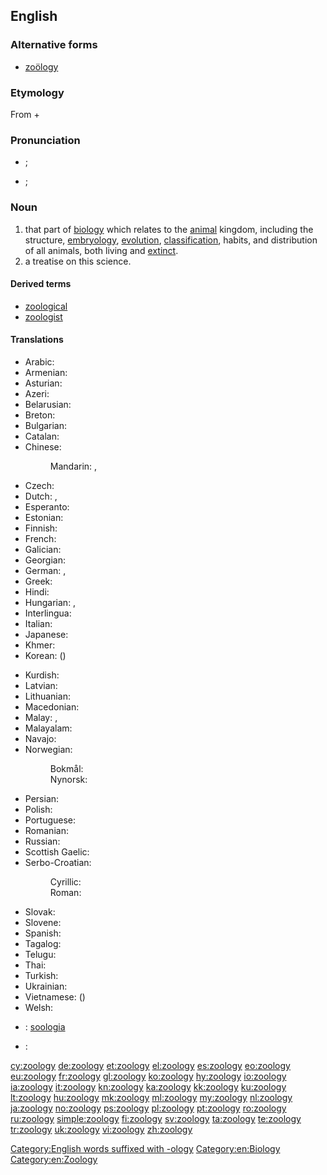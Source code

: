 ==English==
{{wikipedia}}

===Alternative forms===
* [[zoölogy]]

===Etymology===
From {{etyl|grc|en}} {{term|ζῷον||tr=zōon|lang=grc|animal|sc=polytonic}} + {{term|λόγος||tr=logos|lang=grc|knowledge|sc=polytonic}}

===Pronunciation===
* {{a|UK}} {{IPA|/zəʊˈɒlədʒi/}}; {{qualifier|non standard}} {{IPA|/zuː.ˈɒ.lɒ.dʒi/}}
* {{a|US}} {{IPA|/zoʊˈɑlədʒi/}}; {{qualifier|non standard}} {{IPA|/zuˈɑlədʒi/}}

===Noun===
{{en-noun|zoologies}}

# that part of [[biology]] which relates to the [[animal]] kingdom, including the structure, [[embryology]], [[evolution]], [[classification]], habits, and distribution of all animals, both living and [[extinct]].
# a treatise on this science.

====Derived terms====
* [[zoological]]
* [[zoologist]]

====Translations====
{{trans-top|science that studies the animal kingdom}}
* Arabic: {{t|ar|علم الحيوان|m|tr=ʿilm al-ḥayawān}}
* Armenian: {{t|hy|կենդանաբանություն}}
* Asturian: {{t|ast|zooloxía|f}}
* Azeri: {{t|az|zoologiya}}
* Belarusian: {{t|be|заалогія|f}}
* Breton: {{t+|br|loenoniezh|f}}
* Bulgarian: {{t+|bg|зоология|f}}
* Catalan: {{t+|ca|zoologia|f}}
* Chinese:
*: Mandarin: {{t|cmn|動物學|sc=Hani}}, {{t+|cmn|动物学|tr=dòngwùxué|sc=Hani}}
* Czech: {{t+|cs|zoologie|f}}
* Dutch: {{t+|nl|zoölogie}}, {{t+|nl|dierkunde}}
* Esperanto: {{t|eo|zoologio}}
* Estonian: {{t+|et|zooloogia}}
* Finnish: {{t+|fi|eläintiede}}
* French: {{t+|fr|zoologie|f}}
* Galician: {{t+|gl|zooloxía|f}}
* Georgian: {{t|ka|ზოოლოგია}}
* German: {{t+|de|Zoologie|f}}, {{t|de|Tierkunde|f}}
* Greek: {{t+|el|ζωολογία|f}}
* Hindi: {{t|hi|प्राणि विज्ञान|m|tr=prāṇi vijgyān|sc=Deva}}
* Hungarian: {{t+|hu|állattan}}, {{t+|hu|zoológia}}
* Interlingua: {{t+|ia|zoologia}}
* Italian: {{t+|it|zoologia|f}}
* Japanese: {{t+|ja|動物学|tr=どうぶつがく, dōbutsugaku}}
* Khmer: {{t|km|សត្វវិទ្យា|tr=sat vityie|sc=Khmr}}
* Korean: {{t+|ko|동물학|tr=dongmurhak}} ({{t+|ko|動物學}})
{{trans-mid}}
* Kurdish: {{t+|ku|ajalnasî|f|sc=Latn}}
* Latvian: {{t|lv|zooloģija|f}}
* Lithuanian: {{t+|lt|zoologija|f}}
* Macedonian: {{t|mk|зоологија|f}}
* Malay: {{t|ms|kaji haiwan}}, {{t|ms|zoologi}}
* Malayalam: {{t|ml|ജന്തുശാസ്ത്രം|sc=Mlym|tr=jantuśāstraṁ}}
* Navajo: {{t|nv|naaldeehii naalkaah}}
* Norwegian: 
*: Bokmål: {{t+|nb|zoologi|m}}
*: Nynorsk: {{t|nn|zoologi|m}}
* Persian: {{t+|fa|جانورشناسی|tr=jânvar-šenâsi}}
* Polish: {{t+|pl|zoologia|f}}
* Portuguese: {{t+|pt|zoologia|f}}
* Romanian: {{t+|ro|zoologie|f}}
* Russian: {{t+|ru|зоология|f}}
* Scottish Gaelic: {{t|gd|ainmh-eòlas|m}}
* Serbo-Croatian:
*: Cyrillic: {{t|sh|зоологија|f}}
*: Roman: {{t|sh|zoologija|f}}
* Slovak: {{t|sk|zoológia|f}}
* Slovene: {{t+|sl|zoologija|f}}
* Spanish: {{t+|es|zoología|f}}
* Tagalog: {{t|tl|dalubhayupan}}
* Telugu: {{t+|te|జంతుశాస్త్రము|tr=jantuśāstramu}}
* Thai: {{t|th|สัตววิทยา|tr=sàt wíttáyaa|sc=Thai}}
* Turkish: {{t+|tr|zooloji}}
* Ukrainian: {{t+|uk|зоологія|f}}
* Vietnamese: {{t+|vi|động vật học}} ({{t|vi|動物學}})
* Welsh: {{t+|cy|sŵoleg|f}}
{{trans-bottom}}

{{checktrans-top}}
* {{ttbc|nov}}: [[soologia]]
{{trans-mid}}
* {{ttbc|sv}}: {{t+|sv|zoologi|c}}
{{trans-bottom}}

[[Category:English words suffixed with -ology]]
[[Category:en:Biology]]
[[Category:en:Zoology]]

[[cy:zoology]]
[[de:zoology]]
[[et:zoology]]
[[el:zoology]]
[[es:zoology]]
[[eo:zoology]]
[[eu:zoology]]
[[fr:zoology]]
[[gl:zoology]]
[[ko:zoology]]
[[hy:zoology]]
[[io:zoology]]
[[ia:zoology]]
[[it:zoology]]
[[kn:zoology]]
[[ka:zoology]]
[[kk:zoology]]
[[ku:zoology]]
[[lt:zoology]]
[[hu:zoology]]
[[mk:zoology]]
[[ml:zoology]]
[[my:zoology]]
[[nl:zoology]]
[[ja:zoology]]
[[no:zoology]]
[[ps:zoology]]
[[pl:zoology]]
[[pt:zoology]]
[[ro:zoology]]
[[ru:zoology]]
[[simple:zoology]]
[[fi:zoology]]
[[sv:zoology]]
[[ta:zoology]]
[[te:zoology]]
[[tr:zoology]]
[[uk:zoology]]
[[vi:zoology]]
[[zh:zoology]]